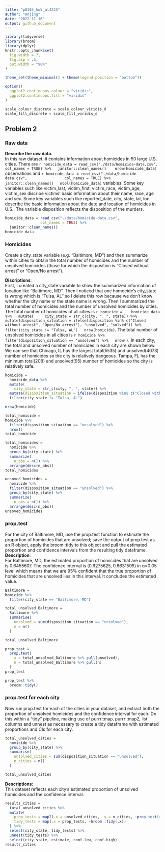 ```yaml
---
title: "p8105_hw5_al4225"
author: "Anjing"
date: "2022-11-16"
output: github_document
---
```


```r
library(tidyverse)
library(broom)
library(dplyr)
knitr::opts_chunk$set(
  fig.width = 7,
  fig.asp = .6,
  out.width = "90%"
)

theme_set(theme_minimal() + theme(legend.position = "bottom"))

options(
  ggplot2.continuous.colour = "viridis",
  ggplot2.continuous.fill = "viridis"
)

scale_colour_discrete = scale_colour_viridis_d
scale_fill_discrete = scale_fill_viridis_d
```


## Problem 2
### Raw data
**Describe the raw data.**    
In this raw dataset, it contains information about homicides in 50 large U.S. cities. There are `r homicide_data = read_csv("./data/homicide-data.csv",
                col_names = TRUE) %>%
  janitor::clean_names() 
  nrow(homicide_data)` observations and `r homicide_data = read_csv("./data/homicide-data.csv",
                col_names = TRUE) %>%
  janitor::clean_names()
  ncol(homicide_data)` variables. Some key variables such like victim_last, victim_first, victim_race, victim_age, victim_sex discribe victims' basic information about their name, race, age and sex. Some key variables such like reported_date, city, state, lat, lon describe the basic information about the date and location of homicides in U.S.. The variable disposition reflects the disposition of the murders.
```r
homicide_data = read_csv("./data/homicide-data.csv",
                col_names = TRUE) %>%
  janitor::clean_names() 
homicide_data
```


### Homicides
Create a city_state variable (e.g. “Baltimore, MD”) and then summarize within cities to obtain the total number of homicides and the number of unsolved homicides (those for which the disposition is “Closed without arrest” or “Open/No arrest”).

**Discriptions**:     
First, I created a city_state variable to show the summarized information of location like “Baltimore, MD”. Then I noticed that one homocide‘s city_state is wrong which is "Tulsa, AL" so I delete this row because we don’t know whether the city name or the state name is wrong. Then I summarized the total number of homicides and the number of unsolved homicides by cities.     
The total number of homicides of all cities is `r homicide = 
  homicide_data %>%
  mutate(
    city_state = str_c(city, ", ", state)) %>%
  mutate(disposition_situation = ifelse(disposition %in% c("Closed without arrest", "Open/No arrest"), "unsolved", "solved")) %>%
  filter(city_state != "Tulsa, AL")
  nrow(homicide)`. The total number of unsolved homicides in all cities is `r homicide %>%
  filter(disposition_situation == "unsolved") %>%
  nrow()`. In each city, the total and unsolved number of homicides in each city are shown below. We can see that Chicago, IL has the largest total(5535) and unsolved(4073) number of homicides so the city is relatively dangeous. Tampa, FL has the minimum total(208) and unsolved(95) number of homicides so the city is relatively safe.
```r
homicide = 
  homicide_data %>%
  mutate(
    city_state = str_c(city, ", ", state)) %>%
  mutate(disposition_situation = ifelse(disposition %in% c("Closed without arrest", "Open/No arrest"), "unsolved", "solved")) %>%
  filter(city_state != "Tulsa, AL")

nrow(homicide)

total_homicide = 
homicide %>%
  filter(disposition_situation == "unsolved") %>%
  nrow()
total_homicide

total_homicides =
  homicide %>%
  group_by(city_state) %>%  
  summarize(
    n_obs = n()) %>%
  arrange(desc(n_obs))
total_homicides

unsoved_homicides = 
  homicide %>%
  filter(disposition_situation == "unsolved") %>%
  group_by(city_state) %>%  
  summarize(
    n_obs = n()) %>%
  arrange(desc(n_obs))
unsoved_homicides
```


### prop.test
For the city of Baltimore, MD, use the prop.test function to estimate the proportion of homicides that are unsolved; save the output of prop.test as an R object, apply the broom::tidy to this object and pull the estimated proportion and confidence intervals from the resulting tidy dataframe.    
**Description**:    
For Baltimore, MD, the estimated proportion of homicides that are unsolved is 0.6455607. The confidence interval is (0.6275625, 0.6631599) in α=0.05 level which means that we are 95% confident that the true proportion of homicides that are unsolved lies in this interval. It concludes the estimated value.
```r
Baltimore = 
homicide %>%
  filter(city_state == "Baltimore, MD")

total_unsolved_Baltimore = 
  Baltimore %>%
  summarise(
    unsolved = sum(disposition_situation == "unsolved"),
    n = n()
  )

total_unsolved_Baltimore

prop_test = 
  prop.test(
    x = total_unsolved_Baltimore %>% pull(unsolved),
    n = total_unsolved_Baltimore %>% pull(n)
  )
prop_test

prop_test %>%
  broom::tidy()
```


### prop.test for each city
Now run prop.test for each of the cities in your dataset, and extract both the proportion of unsolved homicides and the confidence interval for each. Do this within a “tidy” pipeline, making use of purrr::map, purrr::map2, list columns and unnest as necessary to create a tidy dataframe with estimated proportions and CIs for each city.
```r
total_unsolved_cities = 
  homicide %>%
  group_by(city_state) %>% 
  summarise(
    unsolved_cities = sum(disposition_situation == "unsolved"),
    n_cities = n()
  )

total_unsolved_cities
```

**Descriptions:**   
This dataset reflects each city's estimated proportion of unsolved homicides and the confidence interval.
```r
results_cities = 
  total_unsolved_cities %>% 
  mutate(
    prop_tests = map2(.x = unsolved_cities, .y = n_cities, ~prop.test(x = .x, n = .y)),
    tidy_tests = map(.x = prop_tests, ~broom::tidy(.x))
  ) %>% 
  select(city_state, tidy_tests) %>% 
  unnest(tidy_tests) %>% 
  select(city_state, estimate, conf.low, conf.high)
results_cities
```